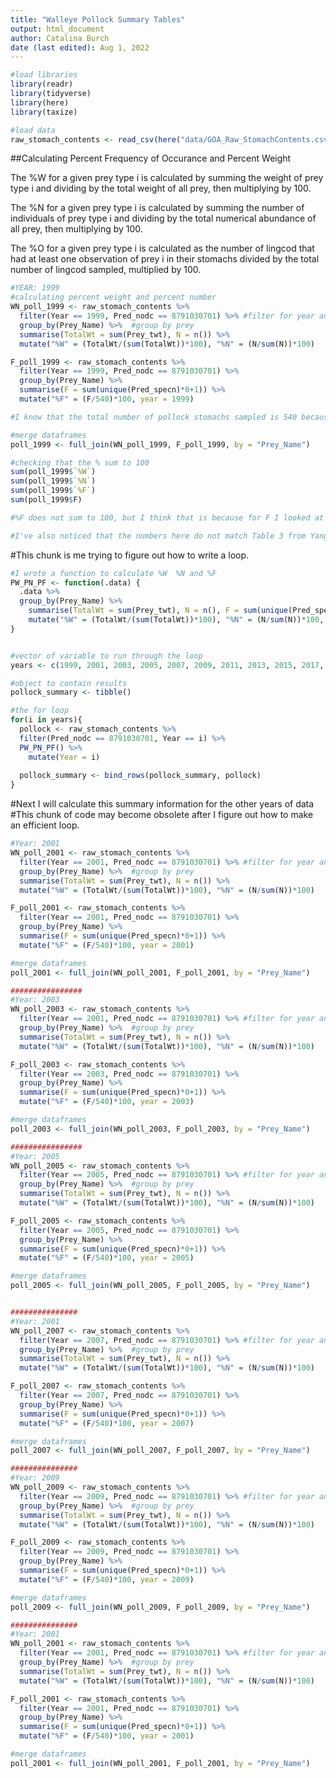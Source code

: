 ```yaml
---
title: "Walleye Pollock Summary Tables"
output: html_document
author: Catalina Burch
date (last edited): Aug 1, 2022
---
```


```r
#load libraries
library(readr) 
library(tidyverse)
library(here)
library(taxize)

#load data
raw_stomach_contents <- read_csv(here("data/GOA_Raw_StomachContents.csv"))

```

##Calculating Percent Frequency of Occurance and Percent Weight

The %W for a given prey type i is calculated by summing the weight of prey type i and dividing by the total weight of all prey, then multiplying by 100. 

The %N for a given prey type i is calculated by summing the number of individuals of prey type i and dividing by the total numerical abundance of all prey, then multiplying by 100. 

The %O for a given prey type i is calculated as the number of lingcod that had at least one observation of prey i in their stomachs divided by the total number of lingcod sampled, multiplied by 100.

```r
#YEAR: 1999
#calculating percent weight and percent number
WN_poll_1999 <- raw_stomach_contents %>% 
  filter(Year == 1999, Pred_nodc == 8791030701) %>% #filter for year and Walleye Pollock
  group_by(Prey_Name) %>%  #group by prey 
  summarise(TotalWt = sum(Prey_twt), N = n()) %>% 
  mutate("%W" = (TotalWt/(sum(TotalWt))*100), "%N" = (N/sum(N))*100)

F_poll_1999 <- raw_stomach_contents %>% 
  filter(Year == 1999, Pred_nodc == 8791030701) %>% 
  group_by(Prey_Name) %>% 
  summarise(F = sum(unique(Pred_specn)*0+1)) %>% 
  mutate("%F" = (F/540)*100, year = 1999)

#I know that the total number of pollock stomachs sampled is 540 because of the summary table

#merge dataframes
poll_1999 <- full_join(WN_poll_1999, F_poll_1999, by = "Prey_Name")

#checking that the % sum to 100
sum(poll_1999$`%W`)
sum(poll_1999$`%N`)
sum(poll_1999$`%F`)
sum(poll_1999$F)

#%F does not sum to 100, but I think that is because for F I looked at the number of Pollock stomachs that contained at least one observation of each prey type, but there are likely stomachs that have multiple prey types within each stomach which would result in overcounting the sum(F)[764] compared to the total number of pollock stomachs sampled (540)

#I've also noticed that the numbers here do not match Table 3 from Yang et al. I'm wondering if it has to do with prey groupings, maybe the groupings have changed since that paper was published? Maybe it has something to do with empty stomachs, should I not include empty stomachs?

```

#This chunk is me trying to figure out how to write a loop.
```r
#I wrote a function to calculate %W  %N and %F
PW_PN_PF <- function(.data) {
  .data %>% 
  group_by(Prey_Name) %>% 
    summarise(TotalWt = sum(Prey_twt), N = n(), F = sum(unique(Pred_specn)*0+1)) %>% 
    mutate("%W" = (TotalWt/(sum(TotalWt))*100), "%N" = (N/sum(N))*100, "%F" = (F/540)*100)
}


#vector of variable to run through the loop
years <- c(1999, 2001, 2003, 2005, 2007, 2009, 2011, 2013, 2015, 2017, 2019)

#object to contain results
pollock_summary <- tibble()

#the for loop
for(i in years){
  pollock <- raw_stomach_contents %>% 
  filter(Pred_nodc == 8791030701, Year == i) %>% 
  PW_PN_PF() %>% 
    mutate(Year = i)
  
  pollock_summary <- bind_rows(pollock_summary, pollock)
}

```



#Next I will calculate this summary information for the other years of data
#This chunk of code may become obsolete after I figure out how to make an efficient loop. 
```r
#Year: 2001
WN_poll_2001 <- raw_stomach_contents %>% 
  filter(Year == 2001, Pred_nodc == 8791030701) %>% #filter for year and Walleye Pollock
  group_by(Prey_Name) %>%  #group by prey 
  summarise(TotalWt = sum(Prey_twt), N = n()) %>% 
  mutate("%W" = (TotalWt/(sum(TotalWt))*100), "%N" = (N/sum(N))*100)

F_poll_2001 <- raw_stomach_contents %>% 
  filter(Year == 2001, Pred_nodc == 8791030701) %>% 
  group_by(Prey_Name) %>% 
  summarise(F = sum(unique(Pred_specn)*0+1)) %>% 
  mutate("%F" = (F/540)*100, year = 2001)

#merge dataframes
poll_2001 <- full_join(WN_poll_2001, F_poll_2001, by = "Prey_Name")

################
#Year: 2003
WN_poll_2003 <- raw_stomach_contents %>% 
  filter(Year == 2001, Pred_nodc == 8791030701) %>% #filter for year and Walleye Pollock
  group_by(Prey_Name) %>%  #group by prey 
  summarise(TotalWt = sum(Prey_twt), N = n()) %>% 
  mutate("%W" = (TotalWt/(sum(TotalWt))*100), "%N" = (N/sum(N))*100)

F_poll_2003 <- raw_stomach_contents %>% 
  filter(Year == 2003, Pred_nodc == 8791030701) %>% 
  group_by(Prey_Name) %>% 
  summarise(F = sum(unique(Pred_specn)*0+1)) %>% 
  mutate("%F" = (F/540)*100, year = 2003)

#merge dataframes
poll_2003 <- full_join(WN_poll_2003, F_poll_2003, by = "Prey_Name")

################
#Year: 2005
WN_poll_2005 <- raw_stomach_contents %>% 
  filter(Year == 2005, Pred_nodc == 8791030701) %>% #filter for year and Walleye Pollock
  group_by(Prey_Name) %>%  #group by prey 
  summarise(TotalWt = sum(Prey_twt), N = n()) %>% 
  mutate("%W" = (TotalWt/(sum(TotalWt))*100), "%N" = (N/sum(N))*100)

F_poll_2005 <- raw_stomach_contents %>% 
  filter(Year == 2005, Pred_nodc == 8791030701) %>% 
  group_by(Prey_Name) %>% 
  summarise(F = sum(unique(Pred_specn)*0+1)) %>% 
  mutate("%F" = (F/540)*100, year = 2005)

#merge dataframes
poll_2005 <- full_join(WN_poll_2005, F_poll_2005, by = "Prey_Name")


###############
#Year: 2001
WN_poll_2007 <- raw_stomach_contents %>% 
  filter(Year == 2007, Pred_nodc == 8791030701) %>% #filter for year and Walleye Pollock
  group_by(Prey_Name) %>%  #group by prey 
  summarise(TotalWt = sum(Prey_twt), N = n()) %>% 
  mutate("%W" = (TotalWt/(sum(TotalWt))*100), "%N" = (N/sum(N))*100)

F_poll_2007 <- raw_stomach_contents %>% 
  filter(Year == 2007, Pred_nodc == 8791030701) %>% 
  group_by(Prey_Name) %>% 
  summarise(F = sum(unique(Pred_specn)*0+1)) %>% 
  mutate("%F" = (F/540)*100, year = 2007)

#merge dataframes
poll_2007 <- full_join(WN_poll_2007, F_poll_2007, by = "Prey_Name")

###############
#Year: 2009
WN_poll_2009 <- raw_stomach_contents %>% 
  filter(Year == 2009, Pred_nodc == 8791030701) %>% #filter for year and Walleye Pollock
  group_by(Prey_Name) %>%  #group by prey 
  summarise(TotalWt = sum(Prey_twt), N = n()) %>% 
  mutate("%W" = (TotalWt/(sum(TotalWt))*100), "%N" = (N/sum(N))*100)

F_poll_2009 <- raw_stomach_contents %>% 
  filter(Year == 2009, Pred_nodc == 8791030701) %>% 
  group_by(Prey_Name) %>% 
  summarise(F = sum(unique(Pred_specn)*0+1)) %>% 
  mutate("%F" = (F/540)*100, year = 2009)

#merge dataframes
poll_2009 <- full_join(WN_poll_2009, F_poll_2009, by = "Prey_Name")

###############
#Year: 2001
WN_poll_2001 <- raw_stomach_contents %>% 
  filter(Year == 2001, Pred_nodc == 8791030701) %>% #filter for year and Walleye Pollock
  group_by(Prey_Name) %>%  #group by prey 
  summarise(TotalWt = sum(Prey_twt), N = n()) %>% 
  mutate("%W" = (TotalWt/(sum(TotalWt))*100), "%N" = (N/sum(N))*100)

F_poll_2001 <- raw_stomach_contents %>% 
  filter(Year == 2001, Pred_nodc == 8791030701) %>% 
  group_by(Prey_Name) %>% 
  summarise(F = sum(unique(Pred_specn)*0+1)) %>% 
  mutate("%F" = (F/540)*100, year = 2001)

#merge dataframes
poll_2001 <- full_join(WN_poll_2001, F_poll_2001, by = "Prey_Name")

```

